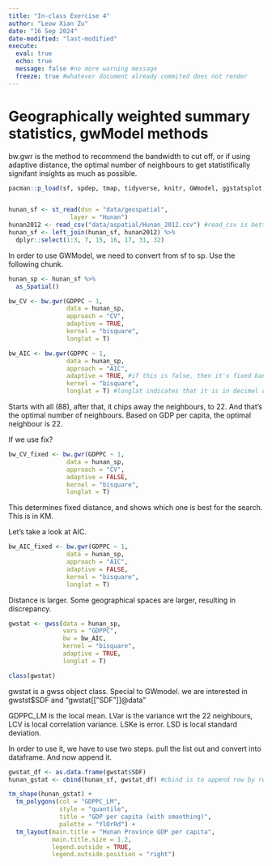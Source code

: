 ```yaml
---
title: "In-class Exercise 4"
author: "Leow Xian Zu"
date: "16 Sep 2024"
date-modified: "last-modified"
execute:
  eval: true
  echo: true 
  message: false #no more warning message
  freeze: true #whatever document already commited does not render
---
```


# Geographically weighted summary statistics, gwModel methods

bw.gwr is the method to recommend the bandwidth to cut off, or if using adaptive distance, the optimal number of neighbours to get statistifically signifant insights as much as possible.

```r
pacman::p_load(sf, spdep, tmap, tidyverse, knitr, GWmodel, ggstatsplot, viridis)


hunan_sf <- st_read(dsn = "data/geospatial", 
                 layer = "Hunan")
hunan2012 <- read_csv("data/aspatial/Hunan_2012.csv") #read_csv is better
hunan_sf <- left_join(hunan_sf, hunan2012) %>%
  dplyr::select(1:3, 7, 15, 16, 17, 31, 32)
```

In order to use GWModel, we need to convert from sf to sp.
Use the following chunk.

```r
hunan_sp <- hunan_sf %>%
  as_Spatial()
```

```r
bw_CV <- bw.gwr(GDPPC ~ 1,
                data = hunan_sp,
                approach = "CV",
                adaptive = TRUE,
                kernel = "bisquare",
                longlat = T)
```

```r
bw_AIC <- bw.gwr(GDPPC ~ 1,
                data = hunan_sp,
                approach = "AIC",
                adaptive = TRUE, #if this is false, then it's fixed bandwidth
                kernel = "bisquare",
                longlat = T) #longlat indicates that it is in decimel degree. documentation says if it's set to TRUE, it applies "great circle distance calculation" Only thing to take note here, is because it is global, it is in kilometres (converted to kilometres). Later when we see the results of a fixed kernel, they are in km.
```

Starts with all (88), after that, it chips away the neighbours, to 22. And that's the optimal number of neighbours. Based on GDP per capita, the optimal neighbour is 22.

If we use fix?
```r
bw_CV_fixed <- bw.gwr(GDPPC ~ 1,
                data = hunan_sp,
                approach = "CV",
                adaptive = FALSE,
                kernel = "bisquare",
                longlat = T)
```
This determines fixed distance, and shows which one is best for the search. This is in KM.

Let's take a look at AIC.

```r
bw_AIC_fixed <- bw.gwr(GDPPC ~ 1,
                data = hunan_sp,
                approach = "AIC",
                adaptive = FALSE,
                kernel = "bisquare",
                longlat = T)
```

Distance is larger. Some geographical spaces are larger, resulting in discrepancy.

```r
gwstat <- gwss(data = hunan_sp,
               vars = "GDPPC",
               bw = bw_AIC,
               kernel = "bisquare",
               adaptive = TRUE,
               longlat = T)
```

```r
class(gwstat)
```

gwstat is a gwss object class. Special to GWmodel.
we are interested in gwstst$SDF and "gwstat[["SDF"]]@data"

GDPPC_LM is the local mean. LVar is the variance wrt the 22 neighbours, LCV is local correlation variance. LSKe is error. LSD is local standard deviation.

In order to use it, we have to use two steps. pull the list out and convert into dataframe. And now append it.

```r
gwstat_df <- as.data.frame(gwstat$SDF)
hunan_gstat <- cbind(hunan_sf, gwstat_df) #cbind is to append row by row. Sequence matters.
```


```r
tm_shape(hunan_gstat) +
  tm_polygons(col = "GDPPC_LM", 
              style = "quantile",
              title = "GDP per capita (with smoothing)",
              palette = "YlOrRd") +
  tm_layout(main.title = "Hunan Province GDP per capita",
            main.title.size = 1.2,
            legend.outside = TRUE,
            legend.outside.position = "right")
```